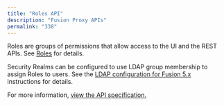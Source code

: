 ```yaml
---
title: "Roles API"
description: "Fusion Proxy APIs"
permalink: "338"
---
```


Roles are groups of permissions that allow access to the UI and the REST APIs. See [Roles](/fusion/5.9/126/roles) for details.

Security Realms can be configured to use LDAP group membership to assign Roles to users. See the [LDAP configuration for Fusion 5.x](/how-to/dr4445/configure-fusion-5-x-for-ldap) instructions for details.

For more information, [view the API specification.](?open-api=true)